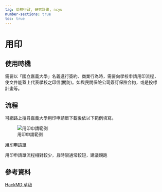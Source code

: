 ```yaml
---
tag: 學校行政, 研究計畫, ncyu
number-sections: true
toc: true
---
```

# 用印 {#sec-stamp}

## 使用時機
需要以「國立嘉義大學」名義進行簽約、商業行為時，需要向學校申請用印流程，使文件能蓋上代表學校之印信(關防)。如與民間保險公司簽訂保險合約，或是投標計畫等。

## 流程

可網路上搜尋嘉義大學用印申請單下載後依以下範例填寫。

![用印申請範例](images/stamp_template.png) 

[用印申請單](http://www.ncyu.edu.tw/files/site_content/document/%E7%94%A8%E5%8D%B0%E7%94%B3%E8%AB%8B%E5%96%AE1070509.pdf)

用印申請單流程相對較少，且時限通常較短，建議親跑

## 參考資料

[HackMD 草稿](https://hackmd.io/@mutolisp/HkBMHP9rL/%2F4Hy6kKppR4iBhhF97UK-CQ)
